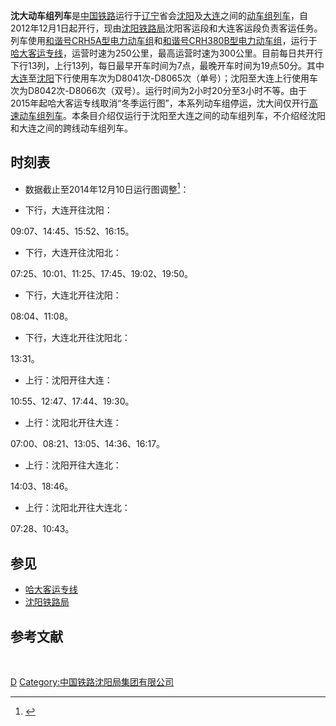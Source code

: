 {{Otheruses|subject=曾经运行于[[哈大客运专线|哈大客运专线]]的列车|other=运行于[[沈丹客运专线|沈丹客运专线]]、[[丹大快速铁路|丹大快速铁路]]上的沈阳经丹东至大连动车组列车|沈丹大动车组列车}}
{{Infobox CHNTrain
| 国铁列车 = 沈大动车组列车
| name_bgcolor = blue
| Photo = 
| Photoname=
| 开行 = 2012年12月1日
| 铁路局 = [[沈阳铁路局|沈阳铁路局]]
| 客运段 = 沈阳客运段、大连客运段
| 等级 = [[普通动车组列车|动车组列车]]
| 曾用车次 = D8041次-D8066次
| 目前车次 = 
| 运行区间 = [[沈阳北站|沈阳北站]]/[[沈阳站|沈阳站]] ↔ [[大连北站|大连北站]]/[[大连站|大连站]]
| 途径线路 = [[哈大客运专线|哈大客运专线]]
| 发车时间 = 
| 终到时间 = 
| 全程时间 = 
| 停靠 = 
| 车体 = [[和谐号CRH5型电力动车组|CRH5A型电力动车组]]、[[和谐号CRH380B型电力动车组|和谐号CRH380B型电力动车组]]
}} 

'''沈大动车组列车'''是[[中国铁路|中国铁路]]运行于[[辽宁|辽宁]]省会[[沈阳|沈阳]]及[[大连|大连]]之间的[[普通动车组列车|动车组列车]]，自2012年12月1日起开行，现由[[沈阳铁路局|沈阳铁路局]]沈阳客运段和大连客运段负责客运任务。列车使用[[和谐号CRH5型电力动车组|和谐号CRH5A型电力动车组]]和[[和谐号CRH380B型电力动车组|和谐号CRH380B型电力动车组]]，运行于[[哈大客运专线|哈大客运专线]]，运营时速为250公里，最高运营时速为300公里。目前每日共开行下行13列，上行13列，每日最早开车时间为7点，最晚开车时间为19点50分。其中[[大连|大连]]至[[沈阳|沈阳]]下行使用车次为D8041次-D8065次（单号）；沈阳至大连上行使用车次为D8042次-D8066次（双号）。运行时间为2小时20分至3小时不等。由于2015年起哈大客运专线取消“冬季运行图”，本系列动车组停运，沈大间仅开行[[高速动车组列车|高速动车组列车]]。本条目介绍仅运行于沈阳至大连之间的动车组列车，不介绍经沈阳和大连之间的跨线动车组列车。

== 时刻表 ==
*数据截止至2014年12月10日运行图调整<ref>{{cite web|url=https://kyfw.12306.cn/otn/leftTicket/init|title=旅客列车时刻表查询|publisher=中国铁路客户服务中心|accessdate=2014-12-05|archive-date=2015-06-27|archive-url=https://web.archive.org/web/20150627085340/https://kyfw.12306.cn/otn/leftTicket/init|dead-url=no}}</ref>：

*下行，大连开往沈阳：
09:07、14:45、15:52、16:15。

*下行，大连开往沈阳北：
07:25、10:01、11:25、17:45、19:02、19:50。

*下行，大连北开往沈阳：
08:04、11:08。

*下行，大连北开往沈阳北：
13:31。

*上行：沈阳开往大连：
10:55、12:47、17:44、19:30。

*上行：沈阳北开往大连：
07:00、08:21、13:05、14:36、16:17。

*上行：沈阳开往大连北：
14:03、18:46。

*上行：沈阳北开往大连北：
07:28、10:43。

== 参见 ==
* [[哈大客运专线|哈大客运专线]]
* [[沈阳铁路局|沈阳铁路局]]

== 参考文献 ==
{{reflist|2}}

{{中国动车组列车车次}}
{{沈阳铁路局}}

[[Category:中国铁路动车组列车车次|D]]
[[Category:中国铁路沈阳局集团有限公司|Category:中国铁路沈阳局集团有限公司]]‍